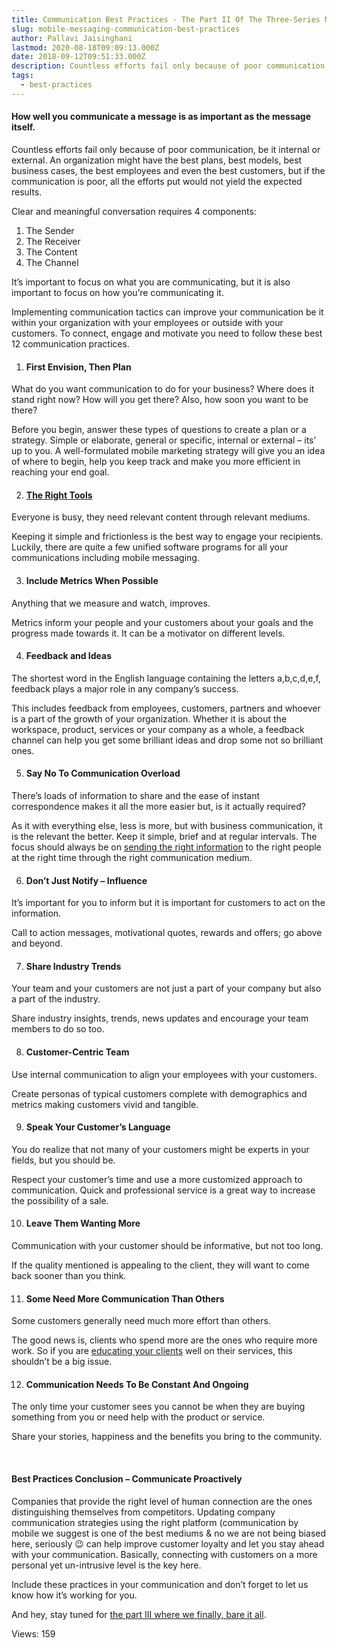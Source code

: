 ```yaml
---
title: Communication Best Practices - The Part II Of The Three-Series Mobile Messaging.
slug: mobile-messaging-communication-best-practices
author: Pallavi Jaisinghani
lastmod: 2020-08-18T09:09:13.000Z
date: 2018-09-12T09:51:33.000Z
description: Countless efforts fail only because of poor communication, be it internal or external. An organization might have the best plans, best models, best business cases, the best employees and even the best customers, but if the communication is poor, all the efforts put would not yield the expected results.
tags:
  - best-practices
---
```


#### How well you communicate a message is as important as the message itself.


Countless efforts fail only because of poor communication, be it internal or external. An organization might have the best plans, best models, best business cases, the best employees and even the best customers, but if the communication is poor, all the efforts put would not yield the expected results.


Clear and meaningful conversation requires 4 components:


1. The Sender
2. The Receiver
3. The Content
4. The Channel


It’s important to focus on what you are communicating, but it is also important to focus on how you’re communicating it.


Implementing communication tactics can improve your communication be it within your organization with your employees or outside with your customers. To connect, engage and motivate you need to follow these best 12 communication practices.


1. ####  **First Envision, Then Plan**


What do you want communication to do for your business? Where does it stand right now? How will you get there? Also, how soon you want to be there?


Before you begin, answer these types of questions to create a plan or a strategy. Simple or elaborate, general or specific, internal or external – its’ up to you. A well-formulated mobile marketing strategy will give you an idea of where to begin, help you keep track and make you more efficient in reaching your end goal.


2. ####  **[The Right Tools](https://msg91.com)**


Everyone is busy, they need relevant content through relevant mediums. 


Keeping it simple and frictionless is the best way to engage your recipients. Luckily, there are quite a few unified software programs for all your communications including mobile messaging.


3. ####  **Include Metrics When Possible**


Anything that we measure and watch, improves. 


Metrics inform your people and your customers about your goals and the progress made towards it. It can be a motivator on different levels.


4. ####  **Feedback and Ideas**


The shortest word in the English language containing the letters a,b,c,d,e,f, feedback plays a major role in any company’s success. 


This includes feedback from employees, customers, partners and whoever is a part of the growth of your organization. Whether it is about the workspace, product, services or your company as a whole, a feedback channel can help you get some brilliant ideas and drop some not so brilliant ones.


5. ####  **Say No To Communication Overload**


There’s loads of information to share and the ease of instant correspondence makes it all the more easier but, is it actually required?


As it with everything else, less is more, but with business communication, it is the relevant the better. Keep it simple, brief and at regular intervals. The focus should always be on [sending the right information](https://msg91.com/guide/part-i-no-one-ignores-this-engagement-medium-mobile-messaging) to the right people at the right time through the right communication medium.


6. ####  **Don’t Just Notify – Influence**


It’s important for you to inform but it is important for customers to act on the information. 


Call to action messages, motivational quotes, rewards and offers; go above and beyond.


7. ####  **Share Industry Trends**


Your team and your customers are not just a part of your company but also a part of the industry. 


Share industry insights, trends, news updates and encourage your team members to do so too.


8. ####  **Customer-Centric Team**


Use internal communication to align your employees with your customers. 


Create personas of typical customers complete with demographics and metrics making customers vivid and tangible.


9. ####  **Speak Your Customer’s Language**


You do realize that not many of your customers might be experts in your fields, but you should be.


Respect your customer’s time and use a more customized approach to communication. Quick and professional service is a great way to increase the possibility of a sale.


10. ####  **Leave Them Wanting More**


Communication with your customer should be informative, but not too long. 


If the quality mentioned is appealing to the client, they will want to come back sooner than you think.


11. ####  **Some Need More Communication Than Others**


Some customers generally need much more effort than others. 


The good news is, clients who spend more are the ones who require more work. So if you are [educating your clients](https://msg91.com/sms) well on their services, this shouldn’t be a big issue.


12. ####  **Communication Needs To Be Constant And Ongoing**


The only time your customer sees you cannot be when they are buying something from you or need help with the product or service. 


Share your stories, happiness and the benefits you bring to the community.


 


#### **Best Practices Conclusion – Communicate Proactively**


Companies that provide the right level of human connection are the ones distinguishing themselves from competitors. Updating company communication strategies using the right platform (communication by mobile we suggest is one of the best mediums & no we are not being biased here, seriously 😉 can help improve customer loyalty and let you stay ahead with your communication. Basically, connecting with customers on a more personal yet un-intrusive level is the key here.


Include these practices in your communication and don’t forget to let us know how it’s working for you.


And hey, stay tuned for [the part III where we finally, bare it all](https://msg91.com/guide/integrated-marketing-communication-strategy-part-three).


 Views: 159


